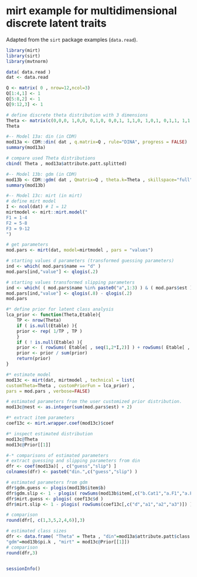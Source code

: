 # mirt example for multidimensional discrete latent traits

Adapted from the `sirt` package  examples (`data.read`).

```r
library(mirt)
library(sirt)
library(mvtnorm)

data( data.read )
dat <- data.read

Q <- matrix( 0 , nrow=12,ncol=3)
Q[1:4,1] <- 1
Q[5:8,2] <- 1
Q[9:12,3] <- 1

# define discrete theta distribution with 3 dimensions
Theta <- matrix(c(0,0,0, 1,0,0, 0,1,0, 0,0,1, 1,1,0, 1,0,1, 0,1,1, 1,1,1), ncol=3, byrow=TRUE)
Theta

#-- Model 13a: din (in CDM)
mod13a <- CDM::din( dat , q.matrix=Q , rule="DINA", progress = FALSE)
summary(mod13a)

# compare used Theta distributions
cbind( Theta , mod13a$attribute.patt.splitted)

#-- Model 13b: gdm (in CDM)
mod13b <- CDM::gdm( dat , Qmatrix=Q , theta.k=Theta , skillspace="full", progress=FALSE)
summary(mod13b)

#-- Model 13c: mirt (in mirt)
# define mirt model
I <- ncol(dat) # I = 12
mirtmodel <- mirt::mirt.model("
F1 = 1-4
F2 = 5-8
F3 = 9-12
")

# get parameters
mod.pars <- mirt(dat, model=mirtmodel , pars = "values")

# starting values d parameters (transformed guessing parameters)
ind <- which( mod.pars$name == "d" )
mod.pars[ind,"value"] <- qlogis(.2)

# starting values transformed slipping parameters
ind <- which( ( mod.pars$name %in% paste0("a",1:3) ) & ( mod.pars$est ) )
mod.pars[ind,"value"] <- qlogis(.8) - qlogis(.2)
mod.pars

#* define prior for latent class analysis
lca_prior <- function(Theta,Etable){
    TP <- nrow(Theta)
    if ( is.null(Etable) ){
    prior <- rep( 1/TP , TP )
    }
    if ( ! is.null(Etable) ){
    prior <- ( rowSums( Etable[ , seq(1,2*I,2)] ) + rowSums( Etable[ , seq(2,2*I,2)]))}
    prior <- prior / sum(prior)
    return(prior)
}

#* estimate model
mod13c <- mirt(dat, mirtmodel , technical = list(
customTheta=Theta , customPriorFun = lca_prior) ,
pars = mod.pars , verbose=FALSE)

# estimated parameters from the user customized prior distribution.
mod13c@nest <- as.integer(sum(mod.pars$est) + 2)

#* extract item parameters
coef13c <- mirt.wrapper.coef(mod13c)$coef

#* inspect estimated distribution
mod13c@Theta
mod13c@Prior[[1]]

#-* comparisons of estimated parameters
# extract guessing and slipping parameters from din
dfr <- coef(mod13a)[ , c("guess","slip") ]
colnames(dfr) <- paste0("din.",c("guess","slip") )

# estimated parameters from gdm
dfr$gdm.guess <- plogis(mod13b$item$b)
dfr$gdm.slip <- 1 - plogis( rowSums(mod13b$item[,c("b.Cat1","a.F1","a.F2","a.F3")]))# estimated parameters from mirt
dfr$mirt.guess <- plogis( coef13c$d )
dfr$mirt.slip <- 1 - plogis( rowSums(coef13c[,c("d","a1","a2","a3")]) )

# comparison
round(dfr[, c(1,3,5,2,4,6)],3)

# estimated class sizes
dfr <- data.frame( "Theta" = Theta , "din"=mod13a$attribute.patt$class.prob ,
"gdm"=mod13b$pi.k , "mirt" = mod13c@Prior[[1]])
# comparison
round(dfr,3)


sessionInfo()
```